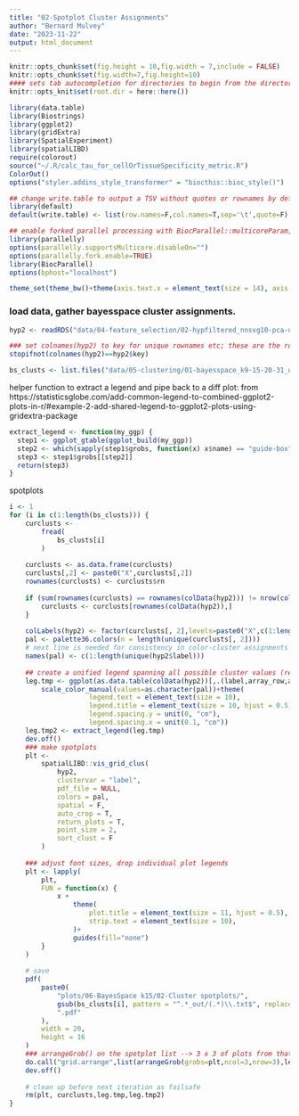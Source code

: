 ```yaml
---
title: "02-Spotplot Cluster Assignments"
author: "Bernard Mulvey"
date: "2023-11-22"
output: html_document
---
```


```r
knitr::opts_chunk$set(fig.height = 10,fig.width = 7,include = FALSE)
knitr::opts_chunk$set(fig.width=7,fig.height=10)
#### sets tab autocompletion for directories to begin from the directory containing the .Rproj session, instead of the script's directory if different
knitr::opts_knit$set(root.dir = here::here())

library(data.table)
library(Biostrings)
library(ggplot2)
library(gridExtra)
library(SpatialExperiment)
library(spatialLIBD)
require(colorout)
source("~/.R/calc_tau_for_cellOrTissueSpecificity_metric.R")
ColorOut()
options("styler.addins_style_transformer" = "biocthis::bioc_style()")

## change write.table to output a TSV without quotes or rownames by default
library(default)
default(write.table) <- list(row.names=F,col.names=T,sep='\t',quote=F)

## enable forked parallel processing with BiocParallel::multicoreParam, future::, etc
library(parallelly)
options(parallelly.supportsMulticore.disableOn="")
options(parallelly.fork.enable=TRUE)
library(BiocParallel)
options(bphost="localhost")

theme_set(theme_bw()+theme(axis.text.x = element_text(size = 14), axis.title.x = element_text(size = 16), axis.text.y = element_text(size = 14), axis.title.y = element_text(size =16), plot.title = element_text(size = 20,hjust=0.5), strip.text = element_text(size=18), legend.text = element_text(size=10), legend.title = element_text(size=11,hjust=0.5)))
```

### load data, gather bayesspace cluster assignments.
```r
hyp2 <- readRDS("data/04-feature_selection/02-hypfiltered_nnsvg10-pca-umap-harmonydefault-harmonylambdanull-mnn30.RDS")

### set colnames(hyp2) to key for unique rownames etc; these are the rownames used with the bayesspace cluster results
stopifnot(colnames(hyp2)==hyp2$key)

bs_clusts <- list.files("data/05-clustering/01-bayesspace_k9-15-20-31_out",pattern=".txt")
```

helper function to extract a legend and pipe back to a diff plot: from https://statisticsglobe.com/add-common-legend-to-combined-ggplot2-plots-in-r/#example-2-add-shared-legend-to-ggplot2-plots-using-gridextra-package 
```r
extract_legend <- function(my_ggp) {
  step1 <- ggplot_gtable(ggplot_build(my_ggp))
  step2 <- which(sapply(step1$grobs, function(x) x$name) == "guide-box")
  step3 <- step1$grobs[[step2]]
  return(step3)
}
```

spotplots
```r
i <- 1
for (i in c(1:length(bs_clusts))) {
    curclusts <-
        fread(
            bs_clusts[i]
        )
    
    curclusts <- as.data.frame(curclusts)
    curclusts[,2] <- paste0("X",curclusts[,2])
    rownames(curclusts) <- curclusts$rn
    
    if (sum(rownames(curclusts) == rownames(colData(hyp2))) != nrow(colData(hyp2))) {
        curclusts <- curclusts[rownames(colData(hyp2)),]
    }
    
    colLabels(hyp2) <- factor(curclusts[, 2],levels=paste0("X",c(1:length(unique(curclusts[,2])))))
    pal <- palette36.colors(n = length(unique(curclusts[, 2])))
    # next line is needed for consistency in color-cluster assignments between libdspatial and the generated legend below
    names(pal) <- c(1:length(unique(hyp2$label)))
    
    ## create a unified legend spanning all possible cluster values (regardless of presence in a given sample)
    leg.tmp <- ggplot(as.data.table(colData(hyp2))[,.(label,array_row,array_col)],aes(x=array_row,y=array_col,col=label))+geom_point()+
        scale_color_manual(values=as.character(pal))+theme(
                    legend.text = element_text(size = 10),
                    legend.title = element_text(size = 10, hjust = 0.5),
                    legend.spacing.y = unit(0, "cm"),
                    legend.spacing.x = unit(0.1, "cm"))
    leg.tmp2 <- extract_legend(leg.tmp)
    dev.off()
    ### make spotplots
    plt <-
        spatialLIBD::vis_grid_clus(
            hyp2,
            clustervar = "label",
            pdf_file = NULL,
            colors = pal,
            spatial = F,
            auto_crop = T,
            return_plots = T,
            point_size = 2,
            sort_clust = F
        )
    
    ### adjust font sizes, drop individual plot legends
    plt <- lapply(
        plt,
        FUN = function(x) {
            x +
                theme(
                    plot.title = element_text(size = 11, hjust = 0.5),
                    strip.text = element_text(size = 10),
                )+
                guides(fill="none")
        }
    )
    
    # save
    pdf(
        paste0(
            "plots/06-BayesSpace k15/02-Cluster spotplots/",
            gsub(bs_clusts[i], pattern = "^.*_out/(.*)\\.txt$", replacement = "\\1"),
            ".pdf"
        ),
        width = 20,
        height = 16
    )
    ### arrangeGrob() on the spotplot list --> 3 x 3 of plots from that list only, constituting the "first column" of the parent; leg.tmp2 is an additional thing being plotted in the second column of the parent. width of the plot grid is set to 10, width of the second column (legend only) set to 2.
    do.call("grid.arrange",list(arrangeGrob(grobs=plt,ncol=3,nrow=3),leg.tmp2,ncol=2,widths=c(18,2)))
    dev.off()
    
    # clean up before next iteration as failsafe
    rm(plt, curclusts,leg.tmp,leg.tmp2)
}

```
